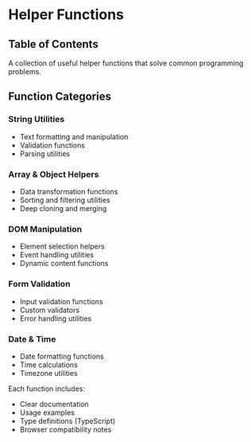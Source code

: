 # Helper Functions

## Table of Contents

A collection of useful helper functions that solve common programming problems.

## Function Categories

### String Utilities
- Text formatting and manipulation
- Validation functions
- Parsing utilities

### Array & Object Helpers
- Data transformation functions
- Sorting and filtering utilities
- Deep cloning and merging

### DOM Manipulation
- Element selection helpers
- Event handling utilities
- Dynamic content functions

### Form Validation
- Input validation functions
- Custom validators
- Error handling utilities

### Date & Time
- Date formatting functions
- Time calculations
- Timezone utilities

Each function includes:
- Clear documentation
- Usage examples
- Type definitions (TypeScript)
- Browser compatibility notes

<BackToTop />
